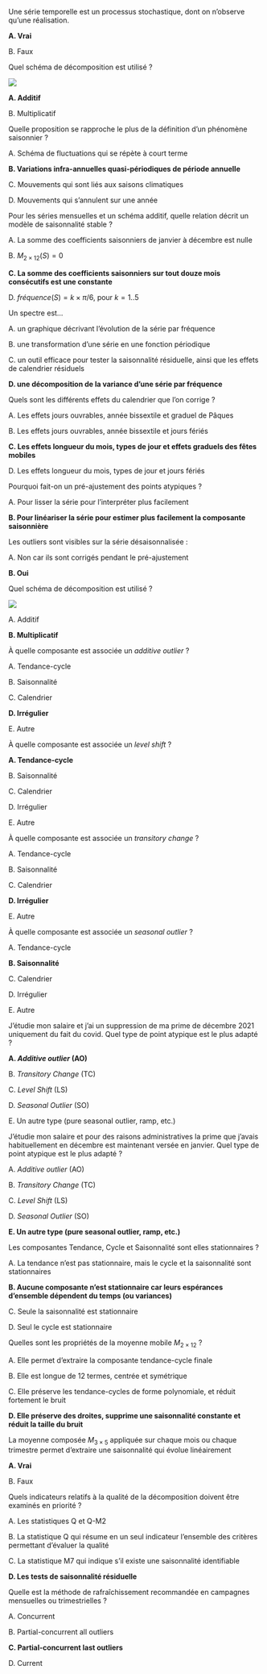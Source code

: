<!-- --- -->
<!-- title: "Désaisonnaliser une série temporelle" -->
<!-- format: docx -->
<!-- output-file: "Désaisonnaliser une série temporelle" -->
<!-- --- -->

::: {#exr-def-st}
Une série temporelle est un processus stochastique, dont on n'observe qu'une réalisation.

**A. Vrai**

B. Faux
:::

::: {#exr-schema-dec}
Quel schéma de décomposition est utilisé ?

![](img/quiz_schema.png)

**A. Additif**

B. Multiplicatif
:::

::: {#exr-def-sais}
Quelle proposition se rapproche le plus de la définition d'un phénomène saisonnier ?

A. Schéma de fluctuations qui se répète à court terme

**B. Variations infra-annuelles quasi-périodiques de période annuelle**

C. Mouvements qui sont liés aux saisons climatiques

D. Mouvements qui s'annulent sur une année
:::

::: {#exr-mod-sais-stable}
Pour les séries mensuelles et un schéma additif, quelle relation décrit un modèle de saisonnalité stable ?

A. La somme des coefficients saisonniers de janvier à décembre est nulle

B. $M_{2\times 12}(S) = 0$

**C. La somme des coefficients saisonniers sur tout douze mois consécutifs est une constante**

D. $fréquence(S) = k\times \pi/6$, pour $k = 1..5$
:::

::: {#exr-spectre}
Un spectre est...

A. un graphique décrivant l'évolution de la série par fréquence

B. une transformation d'une série en une fonction périodique

C. un outil efficace pour tester la saisonnalité résiduelle, ainsi que les effets de calendrier résiduels

**D. une décomposition de la variance d'une série par fréquence**
:::

::: {#exr-effets-cal}
Quels sont les différents effets du calendrier que l'on corrige ?

A. Les effets jours ouvrables, année bissextile et graduel de Pâques

B. Les effets jours ouvrables, année bissextile et jours fériés

**C. Les effets longueur du mois, types de jour et effets graduels des fêtes mobiles**

D. Les effets longueur du mois, types de jour et jours fériés
:::

::: {#exr-pq-lineariser}
Pourquoi fait-on un pré-ajustement des points atypiques ?

A. Pour lisser la série pour l'interpréter plus facilement

**B. Pour linéariser la série pour estimer plus facilement la composante saisonnière**
:::

::: {#exr-out-visible}
Les outliers sont visibles sur la série désaisonnalisée :

A. Non car ils sont corrigés pendant le pré-ajustement

**B. Oui**
:::

::: {#exr-schema-dec}
Quel schéma de décomposition est utilisé ?

![](img/quiz_schema2.png)

A. Additif

**B. Multiplicatif**
:::

::: {#exr-comp-ao}
À quelle composante est associée un *additive outlier* ?

A. Tendance-cycle

B. Saisonnalité

C. Calendrier

**D. Irrégulier**

E. Autre
:::

::: {#exr-comp-ls}
À quelle composante est associée un *level shift* ?

**A. Tendance-cycle**

B. Saisonnalité

C. Calendrier

D. Irrégulier

E. Autre
:::

::: {#exr-comp-tc}
À quelle composante est associée un *transitory change* ?

A. Tendance-cycle

B. Saisonnalité

C. Calendrier

**D. Irrégulier**

E. Autre
:::

::: {#exr-comp-so}
À quelle composante est associée un *seasonal outlier* ?

A. Tendance-cycle

**B. Saisonnalité**

C. Calendrier

D. Irrégulier

E. Autre
:::


::: {#exr-sal-ao}
J'étudie mon salaire et j'ai un suppression de ma prime de décembre 2021 uniquement du fait du covid. 
Quel type de point atypique est le plus adapté ?

__A. *Additive outlier* (AO)__

B. *Transitory Change* (TC)

C. *Level Shift* (LS)

D. *Seasonal Outlier* (SO)

E. Un autre type  (pure seasonal outlier, ramp, etc.) 
:::

::: {#exr-sal-pso}
J'étudie mon salaire et pour des raisons administratives la prime que j'avais habituellement en décembre est maintenant versée en janvier. 
Quel type de point atypique est le plus adapté ?

A. *Additive outlier* (AO)

B. *Transitory Change* (TC)

C. *Level Shift* (LS)

D. *Seasonal Outlier* (SO)

__E. Un autre type (**pure seasonal outlier**, **ramp**, etc.)__
:::

::: {#exr-comp-stat}
Les composantes Tendance, Cycle et Saisonnalité sont elles stationnaires ?

A. La tendance n'est pas stationnaire, mais le cycle et la saisonnalité sont stationnaires

**B. Aucune composante n'est stationnaire car leurs espérances d'ensemble dépendent du temps (ou variances)**

C. Seule la saisonnalité est stationnaire

D. Seul le cycle est stationnaire
:::

::: {#exr-prop-m2x12}
Quelles sont les propriétés de la moyenne mobile $M_{2\times 12}$ ?

A. Elle permet d'extraire la composante tendance-cycle finale

B. Elle est longue de 12 termes, centrée et symétrique

C. Elle préserve les tendance-cycles de forme polynomiale, et réduit fortement le bruit

**D. Elle préserve des droites, supprime une saisonnalité constante et réduit la taille du bruit**
:::

::: {#exr-prop-m3x5}
La moyenne composée $M_{3\times 5}$ appliquée sur chaque mois ou chaque trimestre permet d'extraire une saisonnalité qui évolue linéairement

**A. Vrai**

B. Faux
:::

::: {#exr-qual-decom}
Quels indicateurs relatifs à la qualité de la décomposition doivent être examinés en priorité ?

A. Les statistiques Q et Q-M2

B. La statistique Q qui résume en un seul indicateur l'ensemble des critères permettant d'évaluer la qualité

C. La statistique M7 qui indique s'il existe une saisonnalité identifiable

**D. Les tests de saisonnalité résiduelle**
:::

::: {#exr-rafraîchissement}
Quelle est la méthode de rafraîchissement recommandée en campagnes mensuelles ou trimestrielles ?

A. Concurrent

B. Partial-concurrent all outliers

**C. Partial-concurrent last outliers**

D. Current
:::
